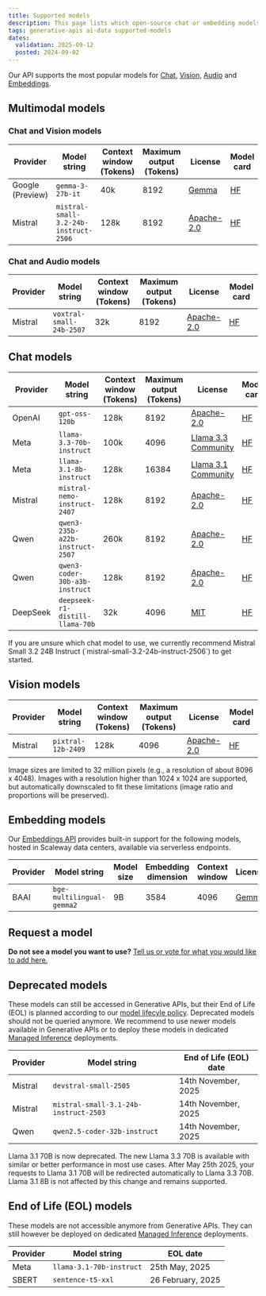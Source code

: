```yaml
---
title: Supported models
description: This page lists which open-source chat or embedding models Scaleway is currently hosting
tags: generative-apis ai-data supported-models
dates:
  validation: 2025-09-12
  posted: 2024-09-02
---
```


Our API supports the most popular models for [Chat](/generative-apis/how-to/query-language-models), [Vision](/generative-apis/how-to/query-vision-models/), [Audio](/generative-apis/how-to/query-audio-models/) and [Embeddings](/generative-apis/how-to/query-embedding-models/).

## Multimodal models

### Chat and Vision models

| Provider | Model string | Context window (Tokens) | Maximum output (Tokens)| License | Model card |
|-----------------|-----------------|-----------------|-----------------|-----------------|-----------------|
| Google (Preview)   | `gemma-3-27b-it`  | 40k  | 8192 | [Gemma](https://ai.google.dev/gemma/terms) | [HF](https://huggingface.co/google/gemma-3-27b-it) |
| Mistral | `mistral-small-3.2-24b-instruct-2506`  | 128k  | 8192 | [Apache-2.0](https://www.apache.org/licenses/LICENSE-2.0) | [HF](https://huggingface.co/mistralai/Mistral-Small-3.2-24B-Instruct-2506) |

### Chat and Audio models

| Provider | Model string | Context window (Tokens) | Maximum output (Tokens)| License | Model card |
|-----------------|-----------------|-----------------|-----------------|-----------------|-----------------|
| Mistral | `voxtral-small-24b-2507`  | 32k  | 8192 | [Apache-2.0](https://www.apache.org/licenses/LICENSE-2.0) | [HF](https://huggingface.co/mistralai/Voxtral-Small-24B-2507) |

## Chat models

| Provider | Model string | Context window (Tokens) | Maximum output (Tokens)| License | Model card |
|-----------------|-----------------|-----------------|-----------------|-----------------|-----------------|
| OpenAI        | `gpt-oss-120b`  | 128k  | 8192 | [Apache-2.0](https://www.apache.org/licenses/LICENSE-2.0) | [HF](https://huggingface.co/openai/gpt-oss-120b) |
| Meta        | `llama-3.3-70b-instruct`  | 100k  | 4096 | [Llama 3.3 Community](https://www.llama.com/llama3_3/license/) | [HF](https://huggingface.co/meta-llama/Llama-3.3-70B-Instruct) |
| Meta        | `llama-3.1-8b-instruct`  | 128k  | 16384 | [Llama 3.1 Community](https://llama.meta.com/llama3_1/license/) | [HF](https://huggingface.co/meta-llama/Llama-3.1-8B-Instruct) |
| Mistral      | `mistral-nemo-instruct-2407`   | 128k | 8192 | [Apache-2.0](https://www.apache.org/licenses/LICENSE-2.0) | [HF](https://huggingface.co/mistralai/Mistral-Nemo-Instruct-2407) |
| Qwen      | `qwen3-235b-a22b-instruct-2507`     | 260k | 8192 | [Apache-2.0](https://www.apache.org/licenses/LICENSE-2.0) | [HF](https://huggingface.co/Qwen/Qwen3-235B-A22B-Instruct-2507) |
| Qwen      | `qwen3-coder-30b-a3b-instruct`     | 128k | 8192 | [Apache-2.0](https://www.apache.org/licenses/LICENSE-2.0) | [HF](https://huggingface.co/Qwen/Qwen3-Coder-30B-A3B-Instruct) |
| DeepSeek  | `deepseek-r1-distill-llama-70b`     | 32k | 4096 | [MIT](https://huggingface.co/datasets/choosealicense/licenses/blob/main/markdown/mit.md) | [HF](https://huggingface.co/deepseek-ai/DeepSeek-R1-Distill-Llama-70B) |

<Message type="tip">
  If you are unsure which chat model to use, we currently recommend Mistral Small 3.2 24B Instruct (`mistral-small-3.2-24b-instruct-2506`) to get started.
</Message>

## Vision models

| Provider | Model string | Context window (Tokens) | Maximum output (Tokens)| License | Model card |
|-----------------|-----------------|-----------------|-----------------|-----------------|-----------------|
| Mistral      | `pixtral-12b-2409`    | 128k | 4096 | [Apache-2.0](https://www.apache.org/licenses/LICENSE-2.0) | [HF](https://huggingface.co/mistralai/Pixtral-12B-2409) |

<Message type="note">
  Image sizes are limited to 32 million pixels (e.g., a resolution of about 8096 x 4048). Images with a resolution higher than 1024 x 1024 are supported, but automatically downscaled to fit these limitations (image ratio and proportions will be preserved).
</Message>

## Embedding models

Our [Embeddings API](/generative-apis/how-to/query-embedding-models) provides built-in support for the following models, hosted in Scaleway data centers, available via serverless endpoints.

| Provider | Model string | Model size | Embedding dimension | Context window |  License | Model card |
|-----------------|-----------------|-----------------|-----------------|-----------------|-----------------|-----------------|
| BAAI        | `bge-multilingual-gemma2`  | 9B  | 3584 | 4096 | [Gemma](https://ai.google.dev/gemma/terms) | [HF](https://huggingface.co/BAAI/bge-multilingual-gemma2) |

## Request a model

**Do not see a model you want to use?** [Tell us or vote for what you would like to add here.](https://feature-request.scaleway.com/?tags=ai-services)

## Deprecated models

These models can still be accessed in Generative APIs, but their End of Life (EOL) is planned according to our [model lifecyle policy](/generative-apis/reference-content/model-lifecycle/).
Deprecated models should not be queried anymore. We recommend to use newer models available in Generative APIs or to deploy these models in dedicated [Managed Inference](https://console.scaleway.com/inference/deployments) deployments.

| Provider | Model string | End of Life (EOL) date 
|-----------------|-----------------|-----------------|
| Mistral | `devstral-small-2505`  | 14th November, 2025 |
| Mistral | `mistral-small-3.1-24b-instruct-2503`  | 14th November, 2025 |
| Qwen      | `qwen2.5-coder-32b-instruct`     | 14th November, 2025 |

<Message type="note">
    Llama 3.1 70B is now deprecated. The new Llama 3.3 70B is available with similar or better performance in most use cases.
After May 25th 2025, your requests to Llama 3.1 70B will be redirected automatically to Llama 3.3 70B. Llama 3.1 8B is not affected by this change and remains supported.
</Message>

## End of Life (EOL) models

These models are not accessible anymore from Generative APIs. They can still however be deployed on dedicated [Managed Inference](https://console.scaleway.com/inference/deployments) deployments.

| Provider | Model string | EOL date 
|-----------------|-----------------|-----------------|
| Meta    | `llama-3.1-70b-instruct` | 25th May, 2025 |
| SBERT      | `sentence-t5-xxl`  | 26 February, 2025 |
